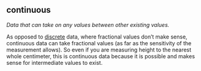 ## continuous

<dfn>Data that can take on any values between other existing values.</dfn>

As opposed to [discrete](d.html#discrete) data, where fractional values don't make sense, continuous data can take fractional values (as far as the sensitivity of the measurement allows). So even if you are measuring height to the nearest whole centimeter, this is continuous data because it is possible and makes sense for intermediate values to exist.
